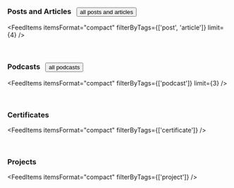 <AuthorBanner />
<p>&nbsp;</p>
<h3>Posts and Articles&nbsp;&nbsp;
  <Link to='posts-and-articles'>
    <Button style={{marginTop: '8px'}}>all posts and articles</Button>
  </Link>
</h3>

<FeedItems 
  itemsFormat="compact" 
  filterByTags={['post', 'article']} 
  limit={4} 
/>

<p>&nbsp;</p>
<h3>Podcasts&nbsp;&nbsp;
  <Link to='tags/podcast'>
    <Button style={{marginTop: '8px'}}>all podcasts</Button>
  </Link>
</h3>

<FeedItems itemsFormat="compact" filterByTags={['podcast']} limit={3} />

<p>&nbsp;</p>

### Certificates

<FeedItems itemsFormat="compact" filterByTags={['certificate']} />

<p>&nbsp;</p>

### Projects

<FeedItems itemsFormat="compact" filterByTags={['project']} />
<p>&nbsp;</p>